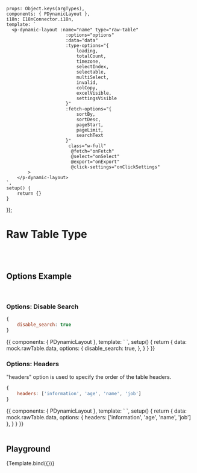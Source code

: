 
<Meta title='Data Display/Dynamic/Dynamic Layout/- [Table] Raw Table'
      argTypes={getDynamicLayoutRawTableArgTypes()}/>


    props: Object.keys(argTypes),
    components: { PDynamicLayout },
    i18n: I18nConnector.i18n,
    template: `
      <p-dynamic-layout :name="name" type="raw-table"
                          :options="options"
                          :data="data"
                          :type-options="{
                              loading,
                              totalCount,
                              timezone,
                              selectIndex,
                              selectable,
                              multiSelect,
                              invalid,
                              colCopy,
                              excelVisible,
                              settingsVisible
                          }"
                          :fetch-options="{
                              sortBy,
                              sortDesc,
                              pageStart,
                              pageLimit,
                              searchText
                          }"
                           class="w-full"
                            @fetch="onFetch"
                            @select="onSelect"
                            @export="onExport"
                            @click-settings="onClickSettings"
            >
        </p-dynamic-layout>
    `,
    setup() {
        return {}
    }
});


# Raw Table Type
<br/>
<br/>

## Options Example

<br/>

### Options: Disable Search

```js
{
    disable_search: true
}
```

<Canvas>
    <Story name="Disable Search">
        {{
            components: { PDynamicLayout },
            template: `
                <p-dynamic-layout
                      name="Disable Search Raw Table"
                      type="raw-table"
                      :options="options"
                      :data="data"
                       class="w-full"
                ></p-dynamic-layout>
            `,
            setup() {
                return {
                    data: mock.rawTable.data,
                    options: {
                        disable_search: true,
                    },
                }
            }
        }}
    </Story>
</Canvas>

### Options: Headers
"headers" option is used to specify the order of the table headers.
```js
{
    headers: ['information', 'age', 'name', 'job']
}
```
<Canvas>
    <Story name="Headers">
        {{
            components: { PDynamicLayout },
            template: `
                <p-dynamic-layout
                      name="Disable Search Raw Table"
                      type="raw-table"
                      :options="options"
                      :data="data"
                       class="w-full"
                ></p-dynamic-layout>
            `,
            setup() {
                return {
                    data: mock.rawTable.data,
                    options: {
                        headers: ['information', 'age', 'name', 'job']
                    },
                }
            }
        }}
    </Story>
</Canvas>


<br/>
<br/>

## Playground

<Canvas>
    <Story name="Playground">
        {Template.bind({})}
    </Story>
</Canvas>

<ArgsTable story="Playground"/>

<br/>
<br/>
